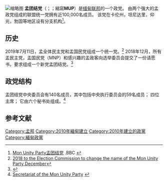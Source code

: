 {{Infobox political party
|name = 孟团结党
|native_name =  
|lang1= [[孟语|孟语]]
|name_lang1 =ဗော်ညဳသၟဟ်မန်
|colorcode = #ED2124
|chairman = 
|secretary_general = 
|leader1_title = 
|leader1_name = 
|leader2_title = 
|leader2_name = 
|founded = {{Start date|df=yes|2019|7|11}}
|headquarters = 
|website = 
|ideology = [[孟族|孟族的权利]]
|position =
|international = 
|membership = 
|colours = 红
|seats1_title = [[国民议会|国民议会]] 议会成员
|seats1 = {{Composition bar|1|224|hex=#CC232A}}
|seats2_title = [[人民议会|人民议会]] 议会成员
|seats2 = {{Composition bar|0|440|hex=#CC232A}}
|seats3_title = [[孟邦议会|孟邦议会]] 议会成员
|seats3 = {{Composition bar|3|31|hex=#CC232A}}
|symbol =
|country = 缅甸
|flag =[[File:Mon-Unity-Party.png|200px]]
}}
[[File:Mon-Unity-Party.png|缩略图]]
'''孟团结党'''（{{lang-mnw|ဗော်ညဳသၟဟ်မန်}}；{{lang-my|မွန်ညီညွတ်ရေးပါတီ}}；縮寫'''MUP'''）是[[缅甸联邦|缅甸联邦]]的一个政党。 由两个强大的孟政党组成的联盟统一党拥有近100,000名成员。 该党在卡伦州，坦尼达里，仰光，勃固等地区设有分支机构<ref>[https://www.bbc.com/burmese/burma-53550199 Mon Unity Party孟团结党] {{Wayback|url=https://www.bbc.com/burmese/burma-53550199 |date=20200731085813 }} .BBC {{my icon}}</ref>。

== 历史 ==

2019年7月11日，孟全体民主党和孟国民党组成一个统一党。<ref>[http://mizzimaburmese.com/article/56942 2018 to the Election Commission to change the name of the Mon Unity Party December]{{my icon}}</ref> 2018年12月，所有孟民主党，孟国民党（MNP）和感兴趣的孟政客向选举委员会提交了一份请愿书，要求组成一个新党孟团结党。<ref>{{cite web|title=孟团结党注册为政党|url=https://www.uec.gov.mm/news_preview_detail.php?action=news_detail1&news_id=FfgqAXQLBA9XkJ8KgNS7yxYbyIqx5Qxe02l7AJ6bJl4%3D|accessdate=2020年8月15日|date=2020年7月12日|publisher=工会选举委员会|language=my|archive-date=2020年10月8日|archive-url=https://web.archive.org/web/20201008231103/https://www.uec.gov.mm/news_preview_detail.php?action=news_detail1&news_id=FfgqAXQLBA9XkJ8KgNS7yxYbyIqx5Qxe02l7AJ6bJl4%3D|dead-url=no}}</ref> 

== 政党结构 ==
孟团结党中央委员会有140名成员，其中包括中央执行委员会的59名成员； 四位主席； 它由六个秘书处组成。<ref>[https://7day.news/%E1%80%99%E1%80%BD%E1%80%94%E1%80%BA%E1%80%8A%E1%80%AE%E1%80%8A%E1%80%BD%E1%80%90%E1%80%BA%E1%80%9B%E1%80%B1%E1%80%B8%E1%80%95%E1%80%AB%E1%80%90%E1%80%AE-%E1%80%90%E1%80%8A%E1%80%BA%E1%80%91%E1%80%B1%E1%80%AC%E1%80%84%E1%80%BA%E1%80%96%E1%80%BD%E1%80%B2%E1%80%B7%E1%80%85%E1%80%8A%E1%80%BA%E1%80%B8%E1%80%81%E1%80%BD%E1%80%84%E1%80%B7%E1%80%BA%E1%80%9B-----156402 Secretariat of the Mon Unity Party] {{Wayback|url=https://7day.news/%E1%80%99%E1%80%BD%E1%80%94%E1%80%BA%E1%80%8A%E1%80%AE%E1%80%8A%E1%80%BD%E1%80%90%E1%80%BA%E1%80%9B%E1%80%B1%E1%80%B8%E1%80%95%E1%80%AB%E1%80%90%E1%80%AE-%E1%80%90%E1%80%8A%E1%80%BA%E1%80%91%E1%80%B1%E1%80%AC%E1%80%84%E1%80%BA%E1%80%96%E1%80%BD%E1%80%B2%E1%80%B7%E1%80%85%E1%80%8A%E1%80%BA%E1%80%B8%E1%80%81%E1%80%BD%E1%80%84%E1%80%B7%E1%80%BA%E1%80%9B-----156402 |date=20201009011324 }}{{my icon}}</ref>

== 参考文献 ==
{{Reflist}}

[[Category:孟邦|Category:孟邦]]
[[Category:2010年緬甸建立|Category:2010年緬甸建立]]
[[Category:2010年建立的政黨|Category:2010年建立的政黨]]
[[Category:緬甸政黨|Category:緬甸政黨]]